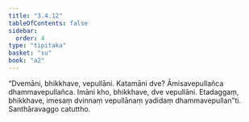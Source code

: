 ```yaml
---
title: "3.4.12"
tableOfContents: false
sidebar:
  order: 4
type: "tipitaka"
basket: "su"
book: "a2"
---
```



<DynamicBreadcrumb />

<Division number="163" book="a2" bookNo="15" page="93">

<Paragraph number="255" book="a2">
“Dvemāni, bhikkhave, vepullāni. Katamāni dve? Āmisavepullañca dhammavepullañca. Imāni kho, bhikkhave, dve vepullāni. Etadaggaṃ, bhikkhave, imesaṃ dvinnaṃ vepullānaṃ yadidaṃ dhammavepullan”ti.

</Paragraph>
</Division>

<Paragraph number="256" type="center" book="a2">
Santhāravaggo catuttho.
</Paragraph>